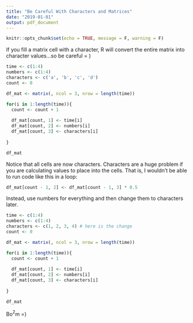```yaml
---
title: "Be Careful With Characters and Matrices"
date: "2019-01-01"
output: pdf_document
---
```


```r
knitr::opts_chunk$set(echo = TRUE, message = F, warning = F)
```

If you fill a matrix cell with a character, R will convert the entire matrix into character values...so be careful = )

```r
time <- c(1:4)
numbers <- c(1:4)
characters <- c('a', 'b', 'c', 'd')
count <- 0

df_mat <- matrix(, ncol = 3, nrow = length(time))

for(i in 1:length(time)){
  count <- count + 1
  
  df_mat[count, 1] <- time[i]
  df_mat[count, 2] <- numbers[i]
  df_mat[count, 3] <- characters[i]
  
}

df_mat

```

Notice that all cells are now characters. Characters are a huge problem if you are calculating values to place into the cells. That is, I wouldn't be able to run code like this in a loop:

```r

df_mat[count - 1, 2] <- df_mat[count - 1, 3] * 0.5

```

Instead, use numbers for everything and then change them to characters later. 

```r

time <- c(1:4)
numbers <- c(1:4)
characters <- c(1, 2, 3, 4) # here is the change
count <- 0

df_mat <- matrix(, ncol = 3, nrow = length(time))

for(i in 1:length(time)){
  count <- count + 1
  
  df_mat[count, 1] <- time[i]
  df_mat[count, 2] <- numbers[i]
  df_mat[count, 3] <- characters[i]
  
}

df_mat
```

Bo$^2$m =)
